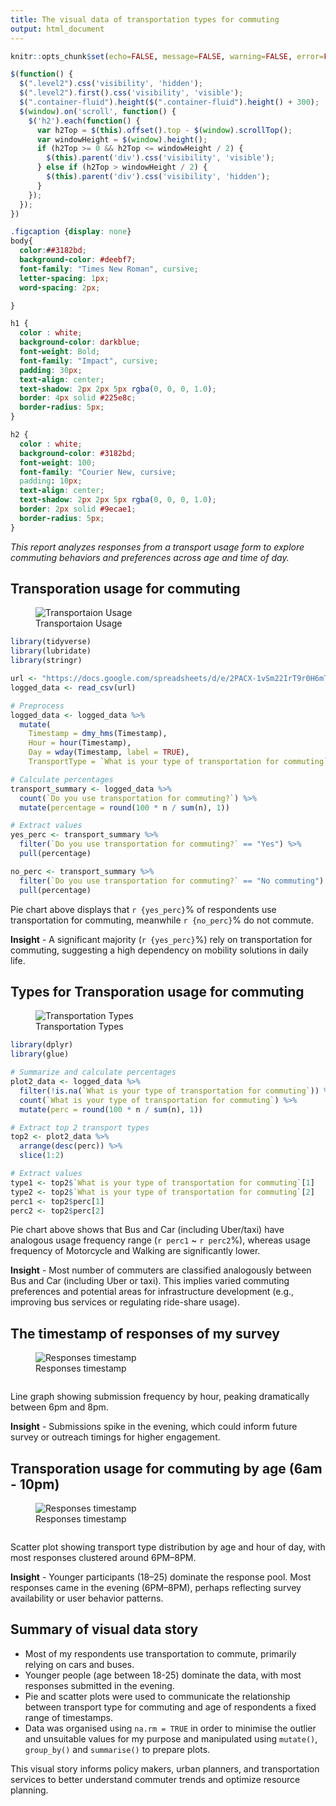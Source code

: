 ```yaml
---
title: The visual data of transportation types for commuting
output: html_document
---
```


<script src="https://code.jquery.com/jquery-3.7.1.min.js" integrity="sha256-/JqT3SQfawRcv/BIHPThkBvs0OEvtFFmqPF/lYI/Cxo=" crossorigin="anonymous"></script>

```r
knitr::opts_chunk$set(echo=FALSE, message=FALSE, warning=FALSE, error=FALSE)
```

```js
$(function() {
  $(".level2").css('visibility', 'hidden');
  $(".level2").first().css('visibility', 'visible');
  $(".container-fluid").height($(".container-fluid").height() + 300);
  $(window).on('scroll', function() {
    $('h2').each(function() {
      var h2Top = $(this).offset().top - $(window).scrollTop();
      var windowHeight = $(window).height();
      if (h2Top >= 0 && h2Top <= windowHeight / 2) {
        $(this).parent('div').css('visibility', 'visible');
      } else if (h2Top > windowHeight / 2) {
        $(this).parent('div').css('visibility', 'hidden');
      }
    });
  });
})
```

```css
.figcaption {display: none}
body{
  color:##3182bd;
  background-color: #deebf7;
  font-family: "Times New Roman", cursive;
  letter-spacing: 1px;
  word-spacing: 2px;

}

h1 {
  color : white;
  background-color: darkblue;
  font-weight: Bold;
  font-family: "Impact", cursive;
  padding: 30px;
  text-align: center;
  text-shadow: 2px 2px 5px rgba(0, 0, 0, 1.0);
  border: 4px solid #225e8c;
  border-radius: 5px; 
}

h2 {
  color : white;
  background-color: #3182bd;
  font-weight: 100;
  font-family: "Courier New, cursive;
  padding: 10px;
  text-align: center;
  text-shadow: 2px 2px 5px rgba(0, 0, 0, 1.0);
  border: 2px solid #9ecae1;
  border-radius: 5px; 
}

```
*This report analyzes responses from a transport usage form to explore commuting behaviors and preferences across age and time of day.*

## Transporation usage for commuting

![Transportaion Usage](plot1.png)

```r
library(tidyverse)
library(lubridate)
library(stringr)

url <- "https://docs.google.com/spreadsheets/d/e/2PACX-1vSm22IrT9r0H6mTjF-PlbhIhQbCKsC6ruOW8G2s_7raorH2YrdRFRr0wyl4YVUyNG67YROGVoDFOV01/pub?output=csv"
logged_data <- read_csv(url)

# Preprocess
logged_data <- logged_data %>%
  mutate(
    Timestamp = dmy_hms(Timestamp),
    Hour = hour(Timestamp),
    Day = wday(Timestamp, label = TRUE),
    TransportType = `What is your type of transportation for commuting`)

# Calculate percentages
transport_summary <- logged_data %>%
  count(`Do you use transportation for commuting?`) %>%
  mutate(percentage = round(100 * n / sum(n), 1))

# Extract values
yes_perc <- transport_summary %>%
  filter(`Do you use transportation for commuting?` == "Yes") %>%
  pull(percentage)

no_perc <- transport_summary %>%
  filter(`Do you use transportation for commuting?` == "No commuting") %>%
  pull(percentage)

```

Pie chart above displays that `r {yes_perc}`% of respondents use transportation for commuting, meanwhile `r {no_perc}`% do not commute.

**Insight** - A significant majority (`r {yes_perc}`%) rely on transportation for commuting, suggesting a high dependency on mobility solutions in daily life.


## Types for Transporation usage for commuting


![Transportation Types](plot2.png)

```r
library(dplyr)
library(glue)

# Summarize and calculate percentages
plot2_data <- logged_data %>%
  filter(!is.na(`What is your type of transportation for commuting`)) %>%
  count(`What is your type of transportation for commuting`) %>%
  mutate(perc = round(100 * n / sum(n), 1))

# Extract top 2 transport types
top2 <- plot2_data %>%
  arrange(desc(perc)) %>%
  slice(1:2)

# Extract values
type1 <- top2$`What is your type of transportation for commuting`[1]
type2 <- top2$`What is your type of transportation for commuting`[2]
perc1 <- top2$perc[1]
perc2 <- top2$perc[2]


```

Pie chart above shows that Bus and Car (including Uber/taxi) have analogous usage frequency range (`r perc1` ~ `r perc2`%), whereas usage frequency of Motorcycle and Walking are significantly lower.

**Insight** - Most number of commuters are classified analogously between Bus and Car (including Uber or taxi). This implies varied commuting preferences and potential areas for infrastructure development (e.g., improving bus services or regulating ride-share usage).

## The timestamp of responses of my survey


![Responses timestamp](plot3.png)

```r

```

Line graph showing submission frequency by hour, peaking dramatically between 6pm and 8pm.

**Insight** - Submissions spike in the evening, which could inform future survey or outreach timings for higher engagement.

## Transporation usage for commuting by age (6am - 10pm)

![Responses timestamp](plot4.png)

```r

```
Scatter plot showing transport type distribution by age and hour of day, with most responses clustered around 6PM–8PM.

**Insight** - Younger participants (18–25) dominate the response pool. Most responses came in the evening (6PM–8PM), perhaps reflecting survey availability or user behavior patterns.

## Summary of visual data story

- Most of my respondents use transportation to commute, primarily relying on cars and buses.
- Younger people (age between 18-25) dominate the data, with most responses submitted in the evening.
- Pie and scatter plots were used to communicate the relationship between transport type for commuting and age of respondents a fixed range of timestamps.
- Data was organised using `na.rm = TRUE` in order to minimise the outlier and unsuitable values for my purpose and manipulated using `mutate()`, `group_by()` and `summarise()` to prepare plots.

This visual story informs policy makers, urban planners, and transportation services to better understand commuter trends and optimize resource planning.


